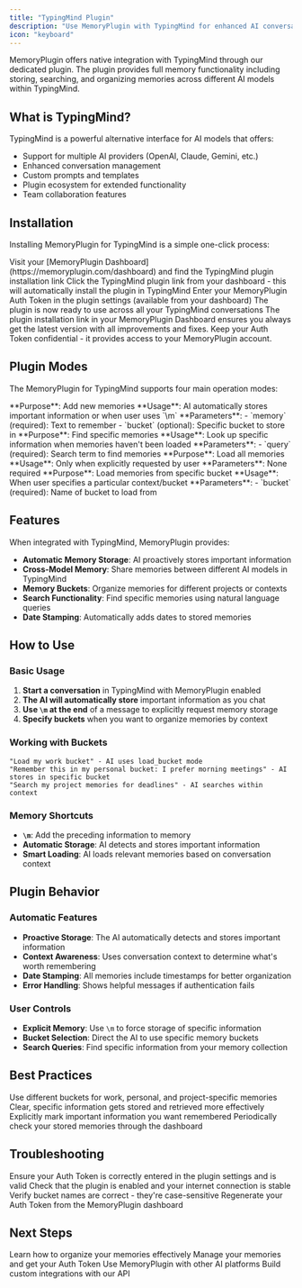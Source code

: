 ```yaml
---
title: "TypingMind Plugin"
description: "Use MemoryPlugin with TypingMind for enhanced AI conversations"
icon: "keyboard"
---
```


MemoryPlugin offers native integration with TypingMind through our dedicated plugin. The plugin provides full memory functionality including storing, searching, and organizing memories across different AI models within TypingMind.

## What is TypingMind?

TypingMind is a powerful alternative interface for AI models that offers:

- Support for multiple AI providers (OpenAI, Claude, Gemini, etc.)
- Enhanced conversation management
- Custom prompts and templates
- Plugin ecosystem for extended functionality
- Team collaboration features

## Installation

Installing MemoryPlugin for TypingMind is a simple one-click process:

<Steps>
  <Step title="Get Plugin Link">
    Visit your [MemoryPlugin Dashboard](https://memoryplugin.com/dashboard) and find the TypingMind plugin installation link
  </Step>
  <Step title="One-Click Install">
    Click the TypingMind plugin link from your dashboard - this will automatically install the plugin in TypingMind
  </Step>
  <Step title="Configure Authentication">
    Enter your MemoryPlugin Auth Token in the plugin settings (available from your dashboard)
  </Step>
  <Step title="Start Using">
    The plugin is now ready to use across all your TypingMind conversations
  </Step>
</Steps>

<Info>
The plugin installation link in your MemoryPlugin Dashboard ensures you always get the latest version with all improvements and fixes.
</Info>

<Warning>
Keep your Auth Token confidential - it provides access to your MemoryPlugin account.
</Warning>

## Plugin Modes

The MemoryPlugin for TypingMind supports four main operation modes:

<Tabs>
  <Tab title="Store Mode">
    **Purpose**: Add new memories  
    **Usage**: AI automatically stores important information or when user uses `\m`  
    **Parameters**: 
    - `memory` (required): Text to remember
    - `bucket` (optional): Specific bucket to store in
  </Tab>
  <Tab title="Search Mode">
    **Purpose**: Find specific memories  
    **Usage**: Look up specific information when memories haven't been loaded  
    **Parameters**:
    - `query` (required): Search term to find memories
  </Tab>
  <Tab title="Load All Mode">
    **Purpose**: Load all memories  
    **Usage**: Only when explicitly requested by user  
    **Parameters**: None required
  </Tab>
  <Tab title="Load Bucket Mode">
    **Purpose**: Load memories from specific bucket  
    **Usage**: When user specifies a particular context/bucket  
    **Parameters**:
    - `bucket` (required): Name of bucket to load from
  </Tab>
</Tabs>

## Features

When integrated with TypingMind, MemoryPlugin provides:

- **Automatic Memory Storage**: AI proactively stores important information
- **Cross-Model Memory**: Share memories between different AI models in TypingMind
- **Memory Buckets**: Organize memories for different projects or contexts  
- **Search Functionality**: Find specific memories using natural language queries
- **Date Stamping**: Automatically adds dates to stored memories

## How to Use

### Basic Usage

1. **Start a conversation** in TypingMind with MemoryPlugin enabled
2. **The AI will automatically store** important information as you chat
3. **Use `\m` at the end** of a message to explicitly request memory storage
4. **Specify buckets** when you want to organize memories by context

### Working with Buckets

```text
"Load my work bucket" - AI uses load_bucket mode
"Remember this in my personal bucket: I prefer morning meetings" - AI stores in specific bucket
"Search my project memories for deadlines" - AI searches within context
```

### Memory Shortcuts

- **`\m`**: Add the preceding information to memory
- **Automatic Storage**: AI detects and stores important information
- **Smart Loading**: AI loads relevant memories based on conversation context

## Plugin Behavior

### Automatic Features

- **Proactive Storage**: The AI automatically detects and stores important information
- **Context Awareness**: Uses conversation context to determine what's worth remembering
- **Date Stamping**: All memories include timestamps for better organization
- **Error Handling**: Shows helpful messages if authentication fails

### User Controls

- **Explicit Memory**: Use `\m` to force storage of specific information
- **Bucket Selection**: Direct the AI to use specific memory buckets
- **Search Queries**: Find specific information from your memory collection

## Best Practices

<CardGroup cols={2}>
  <Card title="Organize with Buckets" icon="folder">
    Use different buckets for work, personal, and project-specific memories
  </Card>
  <Card title="Be Specific" icon="target">
    Clear, specific information gets stored and retrieved more effectively
  </Card>
  <Card title="Use \m Shortcut" icon="keyboard">
    Explicitly mark important information you want remembered
  </Card>
  <Card title="Regular Review" icon="eye">
    Periodically check your stored memories through the dashboard
  </Card>
</CardGroup>

## Troubleshooting

<AccordionGroup>
  <Accordion title="Plugin not working">
    Ensure your Auth Token is correctly entered in the plugin settings and is valid
  </Accordion>
  <Accordion title="Memories not loading">
    Check that the plugin is enabled and your internet connection is stable
  </Accordion>
  <Accordion title="Bucket errors">
    Verify bucket names are correct - they're case-sensitive
  </Accordion>
  <Accordion title="Authentication failed">
    Regenerate your Auth Token from the MemoryPlugin dashboard
  </Accordion>
</AccordionGroup>

## Next Steps

<CardGroup cols={2}>
  <Card
    title="Memory Buckets Guide"
    icon="folder"
    href="/features/memory-buckets"
  >
    Learn how to organize your memories effectively
  </Card>
  <Card
    title="MemoryPlugin Dashboard"
    icon="chart-line"
    href="https://memoryplugin.com/dashboard"
  >
    Manage your memories and get your Auth Token
  </Card>
  <Card
    title="Browser Extension"
    icon="browser"
    href="/integrations/browser-extension"
  >
    Use MemoryPlugin with other AI platforms
  </Card>
  <Card
    title="API Documentation"
    icon="code"
    href="/integrations/api-integration"
  >
    Build custom integrations with our API
  </Card>
</CardGroup>